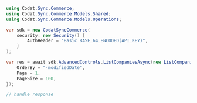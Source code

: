 ```csharp ListCompanies.cs
using Codat.Sync.Commerce;
using Codat.Sync.Commerce.Models.Shared;
using Codat.Sync.Commerce.Models.Operations;

var sdk = new CodatSyncCommerce(
    security: new Security() {
        AuthHeader = "Basic BASE_64_ENCODED(API_KEY)",
    }
);

var res = await sdk.AdvancedControls.ListCompaniesAsync(new ListCompaniesRequest() {
    OrderBy = "-modifiedDate",
    Page = 1,
    PageSize = 100,
});

// handle response
```
